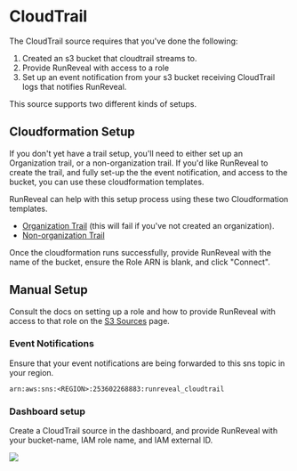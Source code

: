 # CloudTrail

The CloudTrail source requires that you've done the following:
1. Created an s3 bucket that cloudtrail streams to.
2. Provide RunReveal with access to a role 
3. Set up an event notification from your s3 bucket receiving CloudTrail logs that notifies RunReveal.

This source supports two different kinds of setups.

## Cloudformation Setup
If you don't yet have a trail setup, you'll need to either set up an Organization trail, or a non-organization trail. If you'd like RunReveal to create the trail, and fully set-up the the event notification, and access to the bucket, you can use these cloudformation templates.

RunReveal can help with this setup process using these two Cloudformation templates.
- [Organization Trail](https://us-east-2.console.aws.amazon.com/cloudformation/home?region=us-east-2#/stacks/create?templateURL=https://runreveal-public-assets.s3.us-east-2.amazonaws.com/runreveal-cloudformation.yml&stackName=RunRevealSetup) (this will fail if you've not created an organization).
- [Non-organization Trail](https://us-east-2.console.aws.amazon.com/cloudformation/home?region=us-east-2#/stacks/create?templateURL=https://runreveal-public-assets.s3.us-east-2.amazonaws.com/runreveal-cloudformation-noorg.yml&stackName=RunRevealSetupNoOrgs)

Once the cloudformation runs successfully, provide RunReveal with the name of the bucket, ensure the Role ARN is blank, and click "Connect".


## Manual Setup
Consult the docs on setting up a role and how to provide RunReveal with access to that role on the [S3 Sources](http://localhost:3000/Sources/S3-Sources) page.

### Event Notifications
Ensure that your event notifications are being forwarded to this sns topic in your region.
```
arn:aws:sns:<REGION>:253602268883:runreveal_cloudtrail
```

### Dashboard setup
Create a CloudTrail source in the dashboard, and provide RunReveal with your bucket-name, IAM role name, and IAM external ID.

<img src="/cloudtrail-1.png"/>